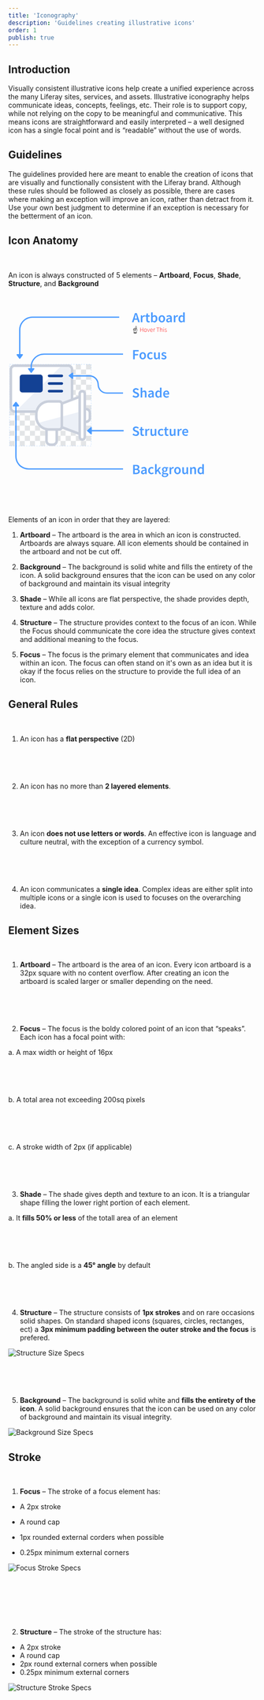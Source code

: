 ```yaml
---
title: 'Iconography'
description: 'Guidelines creating illustrative icons'
order: 1
publish: true
---
```



## Introduction

Visually consistent illustrative icons help create a unified experience across the many Liferay sites, services, and assets. Illustrative iconography helps communicate ideas, concepts, feelings, etc. Their role is to support copy, while not relying on the copy to be meaningful and communicative. This means icons are straightforward and easily interpreted – a well designed icon has a single focal point and is “readable” without the use of words.

## Guidelines

The guidelines provided here are meant to enable the creation of icons that are visually and functionally consistent with the Liferay brand. Although these rules should be followed as closely as possible, there are cases where making an exception will improve an icon, rather than detract from it. Use your own best judgment to determine if an exception is necessary for the betterment of an icon.

## Icon Anatomy

<br />

An icon is always constructed of 5 elements – **Artboard**, **Focus**, **Shade**, **Structure**, and **Background**

<svg viewBox="0 0 309 266"
     version="2.0"
     fill="none"
     xmlns="http://www.w3.org/2000/svg"
     style="
        height: 50vh;
        max-height: 400px;
        width: 58vh;
        max-width: 400px;">
    <rect x="2" y="96" width="8" height="8" fill="#E3E5E7"/>
    <rect x="10" y="96" width="8" height="8" fill="white"/>
    <rect x="18" y="96" width="8" height="8" fill="#E3E5E7"/>
    <rect x="26" y="96" width="8" height="8" fill="white"/>
    <rect x="34" y="96" width="8" height="8" fill="#E3E5E7"/>
    <rect x="42" y="96" width="8" height="8" fill="white"/>
    <rect x="50" y="96" width="8" height="8" fill="#E3E5E7"/>
    <rect x="58" y="96" width="8" height="8" fill="white"/>
    <rect x="66" y="96" width="8" height="8" fill="#E3E5E7"/>
    <rect x="74" y="96" width="8" height="8" fill="white"/>
    <rect x="82" y="96" width="8" height="8" fill="#E3E5E7"/>
    <rect x="90" y="96" width="8" height="8" fill="white"/>
    <rect x="98" y="96" width="8" height="8" fill="#E3E5E7"/>
    <rect x="106" y="96" width="8" height="8" fill="white"/>
    <rect x="114" y="96" width="8" height="8" fill="#E3E5E7"/>
    <rect x="122" y="96" width="8" height="8" fill="white"/>
    <rect x="2" y="88" width="8" height="8" fill="white"/>
    <rect x="10" y="88" width="8" height="8" fill="#E3E5E7"/>
    <rect x="18" y="88" width="8" height="8" fill="white"/>
    <rect x="26" y="88" width="8" height="8" fill="#E3E5E7"/>
    <rect x="34" y="88" width="8" height="8" fill="white"/>
    <rect x="42" y="88" width="8" height="8" fill="#E3E5E7"/>
    <rect x="50" y="88" width="8" height="8" fill="white"/>
    <rect x="58" y="88" width="8" height="8" fill="#E3E5E7"/>
    <rect x="66" y="88" width="8" height="8" fill="white"/>
    <rect x="74" y="88" width="8" height="8" fill="#E3E5E7"/>
    <rect x="82" y="88" width="8" height="8" fill="white"/>
    <rect x="90" y="88" width="8" height="8" fill="#E3E5E7"/>
    <rect x="98" y="88" width="8" height="8" fill="white"/>
    <rect x="106" y="88" width="8" height="8" fill="#E3E5E7"/>
    <rect x="114" y="88" width="8" height="8" fill="white"/>
    <rect x="122" y="88" width="8" height="8" fill="#E3E5E7"/>
    <rect x="2" y="112" width="8" height="8" fill="#E3E5E7"/>
    <rect x="10" y="112" width="8" height="8" fill="white"/>
    <rect x="18" y="112" width="8" height="8" fill="#E3E5E7"/>
    <rect x="26" y="112" width="8" height="8" fill="white"/>
    <rect x="34" y="112" width="8" height="8" fill="#E3E5E7"/>
    <rect x="42" y="112" width="8" height="8" fill="white"/>
    <rect x="50" y="112" width="8" height="8" fill="#E3E5E7"/>
    <rect x="58" y="112" width="8" height="8" fill="white"/>
    <rect x="66" y="112" width="8" height="8" fill="#E3E5E7"/>
    <rect x="74" y="112" width="8" height="8" fill="white"/>
    <rect x="82" y="112" width="8" height="8" fill="#E3E5E7"/>
    <rect x="90" y="112" width="8" height="8" fill="white"/>
    <rect x="98" y="112" width="8" height="8" fill="#E3E5E7"/>
    <rect x="106" y="112" width="8" height="8" fill="white"/>
    <rect x="114" y="112" width="8" height="8" fill="#E3E5E7"/>
    <rect x="122" y="112" width="8" height="8" fill="white"/>
    <rect x="2" y="104" width="8" height="8" fill="white"/>
    <rect x="10" y="104" width="8" height="8" fill="#E3E5E7"/>
    <rect x="18" y="104" width="8" height="8" fill="white"/>
    <rect x="26" y="104" width="8" height="8" fill="#E3E5E7"/>
    <rect x="34" y="104" width="8" height="8" fill="white"/>
    <rect x="42" y="104" width="8" height="8" fill="#E3E5E7"/>
    <rect x="50" y="104" width="8" height="8" fill="white"/>
    <rect x="58" y="104" width="8" height="8" fill="#E3E5E7"/>
    <rect x="66" y="104" width="8" height="8" fill="white"/>
    <rect x="74" y="104" width="8" height="8" fill="#E3E5E7"/>
    <rect x="82" y="104" width="8" height="8" fill="white"/>
    <rect x="90" y="104" width="8" height="8" fill="#E3E5E7"/>
    <rect x="98" y="104" width="8" height="8" fill="white"/>
    <rect x="106" y="104" width="8" height="8" fill="#E3E5E7"/>
    <rect x="114" y="104" width="8" height="8" fill="white"/>
    <rect x="122" y="104" width="8" height="8" fill="#E3E5E7"/>
    <rect x="2" y="128" width="8" height="8" fill="#E3E5E7"/>
    <rect x="10" y="128" width="8" height="8" fill="white"/>
    <rect x="18" y="128" width="8" height="8" fill="#E3E5E7"/>
    <rect x="26" y="128" width="8" height="8" fill="white"/>
    <rect x="34" y="128" width="8" height="8" fill="#E3E5E7"/>
    <rect x="42" y="128" width="8" height="8" fill="white"/>
    <rect x="50" y="128" width="8" height="8" fill="#E3E5E7"/>
    <rect x="58" y="128" width="8" height="8" fill="white"/>
    <rect x="66" y="128" width="8" height="8" fill="#E3E5E7"/>
    <rect x="74" y="128" width="8" height="8" fill="white"/>
    <rect x="82" y="128" width="8" height="8" fill="#E3E5E7"/>
    <rect x="90" y="128" width="8" height="8" fill="white"/>
    <rect x="98" y="128" width="8" height="8" fill="#E3E5E7"/>
    <rect x="106" y="128" width="8" height="8" fill="white"/>
    <rect x="114" y="128" width="8" height="8" fill="#E3E5E7"/>
    <rect x="122" y="128" width="8" height="8" fill="white"/>
    <rect x="2" y="120" width="8" height="8" fill="white"/>
    <rect x="10" y="120" width="8" height="8" fill="#E3E5E7"/>
    <rect x="18" y="120" width="8" height="8" fill="white"/>
    <rect x="26" y="120" width="8" height="8" fill="#E3E5E7"/>
    <rect x="34" y="120" width="8" height="8" fill="white"/>
    <rect x="42" y="120" width="8" height="8" fill="#E3E5E7"/>
    <rect x="50" y="120" width="8" height="8" fill="white"/>
    <rect x="58" y="120" width="8" height="8" fill="#E3E5E7"/>
    <rect x="66" y="120" width="8" height="8" fill="white"/>
    <rect x="74" y="120" width="8" height="8" fill="#E3E5E7"/>
    <rect x="82" y="120" width="8" height="8" fill="white"/>
    <rect x="90" y="120" width="8" height="8" fill="#E3E5E7"/>
    <rect x="98" y="120" width="8" height="8" fill="white"/>
    <rect x="106" y="120" width="8" height="8" fill="#E3E5E7"/>
    <rect x="114" y="120" width="8" height="8" fill="white"/>
    <rect x="122" y="120" width="8" height="8" fill="#E3E5E7"/>
    <rect x="2" y="144" width="8" height="8" fill="#E3E5E7"/>
    <rect x="10" y="144" width="8" height="8" fill="white"/>
    <rect x="18" y="144" width="8" height="8" fill="#E3E5E7"/>
    <rect x="26" y="144" width="8" height="8" fill="white"/>
    <rect x="34" y="144" width="8" height="8" fill="#E3E5E7"/>
    <rect x="42" y="144" width="8" height="8" fill="white"/>
    <rect x="50" y="144" width="8" height="8" fill="#E3E5E7"/>
    <rect x="58" y="144" width="8" height="8" fill="white"/>
    <rect x="66" y="144" width="8" height="8" fill="#E3E5E7"/>
    <rect x="74" y="144" width="8" height="8" fill="white"/>
    <rect x="82" y="144" width="8" height="8" fill="#E3E5E7"/>
    <rect x="90" y="144" width="8" height="8" fill="white"/>
    <rect x="98" y="144" width="8" height="8" fill="#E3E5E7"/>
    <rect x="106" y="144" width="8" height="8" fill="white"/>
    <rect x="114" y="144" width="8" height="8" fill="#E3E5E7"/>
    <rect x="122" y="144" width="8" height="8" fill="white"/>
    <rect x="2" y="136" width="8" height="8" fill="white"/>
    <rect x="10" y="136" width="8" height="8" fill="#E3E5E7"/>
    <rect x="18" y="136" width="8" height="8" fill="white"/>
    <rect x="26" y="136" width="8" height="8" fill="#E3E5E7"/>
    <rect x="34" y="136" width="8" height="8" fill="white"/>
    <rect x="42" y="136" width="8" height="8" fill="#E3E5E7"/>
    <rect x="50" y="136" width="8" height="8" fill="white"/>
    <rect x="58" y="136" width="8" height="8" fill="#E3E5E7"/>
    <rect x="66" y="136" width="8" height="8" fill="white"/>
    <rect x="74" y="136" width="8" height="8" fill="#E3E5E7"/>
    <rect x="82" y="136" width="8" height="8" fill="white"/>
    <rect x="90" y="136" width="8" height="8" fill="#E3E5E7"/>
    <rect x="98" y="136" width="8" height="8" fill="white"/>
    <rect x="106" y="136" width="8" height="8" fill="#E3E5E7"/>
    <rect x="114" y="136" width="8" height="8" fill="white"/>
    <rect x="122" y="136" width="8" height="8" fill="#E3E5E7"/>
    <rect x="2" y="160" width="8" height="8" fill="#E3E5E7"/>
    <rect x="10" y="160" width="8" height="8" fill="white"/>
    <rect x="18" y="160" width="8" height="8" fill="#E3E5E7"/>
    <rect x="26" y="160" width="8" height="8" fill="white"/>
    <rect x="34" y="160" width="8" height="8" fill="#E3E5E7"/>
    <rect x="42" y="160" width="8" height="8" fill="white"/>
    <rect x="50" y="160" width="8" height="8" fill="#E3E5E7"/>
    <rect x="58" y="160" width="8" height="8" fill="white"/>
    <rect x="66" y="160" width="8" height="8" fill="#E3E5E7"/>
    <rect x="74" y="160" width="8" height="8" fill="white"/>
    <rect x="82" y="160" width="8" height="8" fill="#E3E5E7"/>
    <rect x="90" y="160" width="8" height="8" fill="white"/>
    <rect x="98" y="160" width="8" height="8" fill="#E3E5E7"/>
    <rect x="106" y="160" width="8" height="8" fill="white"/>
    <rect x="114" y="160" width="8" height="8" fill="#E3E5E7"/>
    <rect x="122" y="160" width="8" height="8" fill="white"/>
    <rect x="2" y="152" width="8" height="8" fill="white"/>
    <rect x="10" y="152" width="8" height="8" fill="#E3E5E7"/>
    <rect x="18" y="152" width="8" height="8" fill="white"/>
    <rect x="26" y="152" width="8" height="8" fill="#E3E5E7"/>
    <rect x="34" y="152" width="8" height="8" fill="white"/>
    <rect x="42" y="152" width="8" height="8" fill="#E3E5E7"/>
    <rect x="50" y="152" width="8" height="8" fill="white"/>
    <rect x="58" y="152" width="8" height="8" fill="#E3E5E7"/>
    <rect x="66" y="152" width="8" height="8" fill="white"/>
    <rect x="74" y="152" width="8" height="8" fill="#E3E5E7"/>
    <rect x="82" y="152" width="8" height="8" fill="white"/>
    <rect x="90" y="152" width="8" height="8" fill="#E3E5E7"/>
    <rect x="98" y="152" width="8" height="8" fill="white"/>
    <rect x="106" y="152" width="8" height="8" fill="#E3E5E7"/>
    <rect x="114" y="152" width="8" height="8" fill="white"/>
    <rect x="122" y="152" width="8" height="8" fill="#E3E5E7"/>
    <rect x="2" y="176" width="8" height="8" fill="#E3E5E7"/>
    <rect x="10" y="176" width="8" height="8" fill="white"/>
    <rect x="18" y="176" width="8" height="8" fill="#E3E5E7"/>
    <rect x="26" y="176" width="8" height="8" fill="white"/>
    <rect x="34" y="176" width="8" height="8" fill="#E3E5E7"/>
    <rect x="42" y="176" width="8" height="8" fill="white"/>
    <rect x="50" y="176" width="8" height="8" fill="#E3E5E7"/>
    <rect x="58" y="176" width="8" height="8" fill="white"/>
    <rect x="66" y="176" width="8" height="8" fill="#E3E5E7"/>
    <rect x="74" y="176" width="8" height="8" fill="white"/>
    <rect x="82" y="176" width="8" height="8" fill="#E3E5E7"/>
    <rect x="90" y="176" width="8" height="8" fill="white"/>
    <rect x="98" y="176" width="8" height="8" fill="#E3E5E7"/>
    <rect x="106" y="176" width="8" height="8" fill="white"/>
    <rect x="114" y="176" width="8" height="8" fill="#E3E5E7"/>
    <rect x="122" y="176" width="8" height="8" fill="white"/>
    <rect x="2" y="168" width="8" height="8" fill="white"/>
    <rect x="10" y="168" width="8" height="8" fill="#E3E5E7"/>
    <rect x="18" y="168" width="8" height="8" fill="white"/>
    <rect x="26" y="168" width="8" height="8" fill="#E3E5E7"/>
    <rect x="34" y="168" width="8" height="8" fill="white"/>
    <rect x="42" y="168" width="8" height="8" fill="#E3E5E7"/>
    <rect x="50" y="168" width="8" height="8" fill="white"/>
    <rect x="58" y="168" width="8" height="8" fill="#E3E5E7"/>
    <rect x="66" y="168" width="8" height="8" fill="white"/>
    <rect x="74" y="168" width="8" height="8" fill="#E3E5E7"/>
    <rect x="82" y="168" width="8" height="8" fill="white"/>
    <rect x="90" y="168" width="8" height="8" fill="#E3E5E7"/>
    <rect x="98" y="168" width="8" height="8" fill="white"/>
    <rect x="106" y="168" width="8" height="8" fill="#E3E5E7"/>
    <rect x="114" y="168" width="8" height="8" fill="white"/>
    <rect x="122" y="168" width="8" height="8" fill="#E3E5E7"/>
    <rect x="2" y="192" width="8" height="8" fill="#E3E5E7"/>
    <rect x="10" y="192" width="8" height="8" fill="white"/>
    <rect x="18" y="192" width="8" height="8" fill="#E3E5E7"/>
    <rect x="26" y="192" width="8" height="8" fill="white"/>
    <rect x="34" y="192" width="8" height="8" fill="#E3E5E7"/>
    <rect x="42" y="192" width="8" height="8" fill="white"/>
    <rect x="50" y="192" width="8" height="8" fill="#E3E5E7"/>
    <rect x="58" y="192" width="8" height="8" fill="white"/>
    <rect x="66" y="192" width="8" height="8" fill="#E3E5E7"/>
    <rect x="74" y="192" width="8" height="8" fill="white"/>
    <rect x="82" y="192" width="8" height="8" fill="#E3E5E7"/>
    <rect x="90" y="192" width="8" height="8" fill="white"/>
    <rect x="98" y="192" width="8" height="8" fill="#E3E5E7"/>
    <rect x="106" y="192" width="8" height="8" fill="white"/>
    <rect x="114" y="192" width="8" height="8" fill="#E3E5E7"/>
    <rect x="122" y="192" width="8" height="8" fill="white"/>
    <rect x="2" y="184" width="8" height="8" fill="white"/>
    <rect x="10" y="184" width="8" height="8" fill="#E3E5E7"/>
    <rect x="18" y="184" width="8" height="8" fill="white"/>
    <rect x="26" y="184" width="8" height="8" fill="#E3E5E7"/>
    <rect x="34" y="184" width="8" height="8" fill="white"/>
    <rect x="42" y="184" width="8" height="8" fill="#E3E5E7"/>
    <rect x="50" y="184" width="8" height="8" fill="white"/>
    <rect x="58" y="184" width="8" height="8" fill="#E3E5E7"/>
    <rect x="66" y="184" width="8" height="8" fill="white"/>
    <rect x="74" y="184" width="8" height="8" fill="#E3E5E7"/>
    <rect x="82" y="184" width="8" height="8" fill="white"/>
    <rect x="90" y="184" width="8" height="8" fill="#E3E5E7"/>
    <rect x="98" y="184" width="8" height="8" fill="white"/>
    <rect x="106" y="184" width="8" height="8" fill="#E3E5E7"/>
    <rect x="114" y="184" width="8" height="8" fill="white"/>
    <rect x="122" y="184" width="8" height="8" fill="#E3E5E7"/>
    <rect x="2" y="208" width="8" height="8" fill="#E3E5E7"/>
    <rect x="10" y="208" width="8" height="8" fill="white"/>
    <rect x="18" y="208" width="8" height="8" fill="#E3E5E7"/>
    <rect x="26" y="208" width="8" height="8" fill="white"/>
    <rect x="34" y="208" width="8" height="8" fill="#E3E5E7"/>
    <rect x="42" y="208" width="8" height="8" fill="white"/>
    <rect x="50" y="208" width="8" height="8" fill="#E3E5E7"/>
    <rect x="58" y="208" width="8" height="8" fill="white"/>
    <rect x="66" y="208" width="8" height="8" fill="#E3E5E7"/>
    <rect x="74" y="208" width="8" height="8" fill="white"/>
    <rect x="82" y="208" width="8" height="8" fill="#E3E5E7"/>
    <rect x="90" y="208" width="8" height="8" fill="white"/>
    <rect x="98" y="208" width="8" height="8" fill="#E3E5E7"/>
    <rect x="106" y="208" width="8" height="8" fill="white"/>
    <rect x="114" y="208" width="8" height="8" fill="#E3E5E7"/>
    <rect x="122" y="208" width="8" height="8" fill="white"/>
    <rect x="2" y="200" width="8" height="8" fill="white"/>
    <rect x="10" y="200" width="8" height="8" fill="#E3E5E7"/>
    <rect x="18" y="200" width="8" height="8" fill="white"/>
    <rect x="26" y="200" width="8" height="8" fill="#E3E5E7"/>
    <rect x="34" y="200" width="8" height="8" fill="white"/>
    <rect x="42" y="200" width="8" height="8" fill="#E3E5E7"/>
    <rect x="50" y="200" width="8" height="8" fill="white"/>
    <rect x="58" y="200" width="8" height="8" fill="#E3E5E7"/>
    <rect x="66" y="200" width="8" height="8" fill="white"/>
    <rect x="74" y="200" width="8" height="8" fill="#E3E5E7"/>
    <rect x="82" y="200" width="8" height="8" fill="white"/>
    <rect x="90" y="200" width="8" height="8" fill="#E3E5E7"/>
    <rect x="98" y="200" width="8" height="8" fill="white"/>
    <rect x="106" y="200" width="8" height="8" fill="#E3E5E7"/>
    <rect x="114" y="200" width="8" height="8" fill="white"/>
    <rect x="122" y="200" width="8" height="8" fill="#E3E5E7"/>
    <path id="artboard" d="M2 88H130V216H2V88Z" fill="none" stroke="#4B9BFF" stroke-width="1" stroke-opacity="0.23" stroke-dasharray="2">
    <set attributeName="opacity" to="0.8"
            begin="hoverFocus.mouseover;
        hoverShade.mouseover;
        hoverStructure.mouseover;
        "
        end="hoverFocus.mouseout;
            hoverShade.mouseout;
            hoverStructure.mouseout;
            hoverBackground.mouseout"
        />
        <set attributeName="fill-opacity" to="0.5"
            begin="hoverArtboard.mouseover"
            end="hoverArtboard.mouseout"
        />
        <set attributeName="stroke-opacity" to="1"
            begin="hoverArtboard.mouseover"
            end="hoverArtboard.mouseout"
        />
        <set attributeName="stroke" to="#ff0000"
            begin="hoverArtboard.mouseover"
            end="hoverArtboard.mouseout"
        />
        <set attributeName="stroke-width" to="0.5"
            begin="hoverArtboard.mouseover"
            end="hoverArtboard.mouseout"
        />
        <set attributeName="stroke-dasharray" to="0"
            begin="hoverArtboard.mouseover"
            end="hoverArtboard.mouseout"
        />
        <set attributeName="fill" to="#FFE6E6"
            begin="hoverArtboard.mouseover"
            end="hoverArtboard.mouseout"
        />
    </path>
    <path id="background" d="M122 156C126.418 156 130 159.582 130 164V172C130 176.418 126.418 180 122 180V202C122 205.314 119.314 208 116 208C112.686 208 110 205.314 110 202V198.5L85.0999 189.162C84.0413 190.866 82.1531 192 80 192H78V208C78 212.418 74.4183 216 70 216H66C61.5817 216 58 212.418 58 208V192C58 191.708 58.0157 191.436 58.0463 191.185C48.7886 188.588 42 180.087 42 170V166C42 165.326 42.0303 164.659 42.0897 164H10C5.58172 164 2 160.418 2 156V96C2 91.5817 5.58172 88 10 88H94C98.4183 88 102 91.5817 102 96V140.5L110 137.5V134C110 130.686 112.686 128 116 128C119.314 128 122 130.686 122 134V156Z" fill="white" stroke="red" stroke-width="0.5" stroke-opacity="0">
        <set attributeName="opacity" to="0.8"
            begin="hoverArtboard.mouseover;
                hoverFocus.mouseover;
                hoverShade.mouseover;
                hoverStructure.mouseover;"
            end="hoverArtboard.mouseout;
                hoverFocus.mouseout;
                hoverShade.mouseout;
                hoverStructure.mouseout"
        />
        <set attributeName="stroke-opacity" to="1"
            begin="hoverBackground.mouseover"
            end="hoverBackground.mouseout"
        />
        <set attributeName="fill" to="#FFD1D1"
            begin="hoverBackground.mouseover"
            end="hoverBackground.mouseout"
        />
    </path>
    <g id="shade" fill="#ECF0F7">
        <set attributeName="opacity" to="0.8"
            begin="hoverArtboard.mouseover;
        hoverFocus.mouseover;
        hoverStructure.mouseover;
        "
        end="hoverArtboard.mouseout;
            hoverFocus.mouseout;
            hoverStructure.mouseout;
            hoverBackground.mouseout"
        /> 
        <path d="M48.6003 179.324C51.7561 184.525 57.4722 188 64 188H80C81.1046 188 82 187.105 82 186V170.375L48.6003 179.324Z" stroke="red" stroke-width="0.5" stroke-opacity="0">
            <set attributeName="stroke-opacity" to="1"
            begin="hoverShade.mouseover"
            end="hoverShade.mouseout"
        />
        <set attributeName="fill" to="#F0C0C6"
            begin="hoverShade.mouseover"
            end="hoverShade.mouseout"
        />
        </path>
        <path d="M86 169.303V185.228L110 194.228L109.993 162.874L86 169.303Z" stroke="red" stroke-width="0.5" stroke-opacity="0">
            <set attributeName="stroke-opacity" to="1"
            begin="hoverShade.mouseover"
            end="hoverShade.mouseout"
        />
        <set attributeName="fill" to="#F0C0C6"
            begin="hoverShade.mouseover"
            end="hoverShade.mouseout"
        />
        </path>
        <path d="M13.4469 160L81.4469 92H94C96.2091 92 98 93.7909 98 96V142L85.0999 146.838C84.0413 145.134 82.1531 144 80 144H64C53.9298 144 45.4398 150.766 42.8281 160H13.4469Z" stroke="red" stroke-width="0.5" stroke-opacity="0">
            <set attributeName="stroke-opacity" to="1"
            begin="hoverShade.mouseover"
            end="hoverShade.mouseout"
        />
            <set attributeName="fill" to="#F0C0C6"
            begin="hoverShade.mouseover"
            end="hoverShade.mouseout"
        />
        </path>
    </g>
    <path id="structure" fill-rule="evenodd" clip-rule="evenodd" d="M122 156C126.418 156 130 159.582 130 164V172C130 176.418 126.418 180 122 180V202C122 205.314 119.314 208 116 208C112.686 208 110 205.314 110 202V198.5L85.0999 189.162C84.0413 190.866 82.1531 192 80 192H78V208C78 212.418 74.4183 216 70 216H66C61.5817 216 58 212.418 58 208V192C58 191.708 58.0157 191.436 58.0463 191.185C48.7886 188.588 42 180.087 42 170V166C42 165.326 42.0303 164.659 42.0897 164H10C5.58172 164 2 160.418 2 156V96C2 91.5817 5.58172 88 10 88H94C98.4183 88 102 91.5817 102 96V140.5L110 137.5V134C110 130.686 112.686 128 116 128C119.314 128 122 130.686 122 134V156ZM118 202V134C118 132.895 117.105 132 116 132C114.895 132 114 132.895 114 134V202C114 203.105 114.895 204 116 204C117.105 204 118 203.105 118 202ZM98 96V142L85.0999 146.838C84.0413 145.134 82.1531 144 80 144H64C53.9298 144 45.4398 150.766 42.8281 160H10C7.79086 160 6 158.209 6 156V96C6 93.7909 7.79086 92 10 92H94C96.2091 92 98 93.7909 98 96ZM64 148C54.0589 148 46 156.059 46 166V170C46 179.941 54.0589 188 64 188H80C81.1046 188 82 187.105 82 186V150C82 148.895 81.1046 148 80 148H64ZM62 208V192H74V208C74 210.209 72.2091 212 70 212H66C63.7909 212 62 210.209 62 208ZM86 150.772V185.228L110 194.228V141.772L86 150.772ZM122 176V160C124.209 160 126 161.791 126 164V172C126 174.209 124.209 176 122 176Z" fill="#C9CFDB" stroke="red" stroke-width="0.2" stroke-opacity="0">
    <set attributeName="opacity" to="0.8"
            begin="hoverArtboard.mouseover;
        hoverFocus.mouseover;
        hoverShade.mouseover;
        "
        end="hoverArtboard.mouseout;
            hoverFocus.mouseout;
            hoverShade.mouseout;
            hoverBackground.mouseout"
        />
        <set attributeName="stroke-opacity" to="1"
            begin="hoverStructure.mouseover"
            end="hoverStructure.mouseout"
        />
        <set attributeName="fill" to="#E4C1C8"
            begin="hoverStructure.mouseover"
            end="hoverStructure.mouseout"
        />
    </path>
    <path id="focus" fill-rule="evenodd" clip-rule="evenodd" d="M18 108V128C18 130.209 19.7909 132 22 132H50C52.2091 132 54 130.209 54 128V108C54 105.791 52.2091 104 50 104H22C19.7909 104 18 105.791 18 108ZM84 104H64C62.8954 104 62 104.895 62 106C62 107.105 62.8954 108 64 108H84C85.1046 108 86 107.105 86 106C86 104.895 85.1046 104 84 104ZM64 116H84C85.1046 116 86 116.895 86 118C86 119.105 85.1046 120 84 120H64C62.8954 120 62 119.105 62 118C62 116.895 62.8954 116 64 116ZM84 128H64C62.8954 128 62 128.895 62 130C62 131.105 62.8954 132 64 132H84C85.1046 132 86 131.105 86 130C86 128.895 85.1046 128 84 128Z" fill="#134194" stroke="red" stroke-width="0.5" stroke-opacity="0">
    <set attributeName="opacity" to="0.8"
            begin="hoverArtboard.mouseover;
        hoverStructure.mouseover;
        "
        end="hoverArtboard.mouseout;
            hoverStructure.mouseout;
            hoverBackground.mouseout"
        />
        <set attributeName="opacity" to="0.4"
            begin="hoverShade.mouseover"
            end="hoverShade.mouseout"
        />
        <set attributeName="stroke-opacity" to="1"
            begin="hoverFocus.mouseover"
            end="hoverFocus.mouseout"
        />
        <set attributeName="fill" to="#592E68"
            begin="hoverFocus.mouseover"
            end="hoverFocus.mouseout"
        />
    </path>
    <path id="textBackground" d="M195.826 260V245.612H200.424C201.172 245.612 201.854 245.678 202.47 245.81C203.101 245.927 203.643 246.125 204.098 246.404C204.567 246.668 204.927 247.027 205.176 247.482C205.44 247.937 205.572 248.494 205.572 249.154C205.572 249.843 205.396 250.481 205.044 251.068C204.692 251.655 204.201 252.058 203.57 252.278V252.366C204.362 252.542 205.015 252.916 205.528 253.488C206.056 254.045 206.32 254.808 206.32 255.776C206.32 256.495 206.181 257.118 205.902 257.646C205.623 258.174 205.235 258.614 204.736 258.966C204.252 259.318 203.673 259.582 202.998 259.758C202.323 259.919 201.59 260 200.798 260H195.826ZM198.378 251.552H200.204C201.216 251.552 201.942 251.369 202.382 251.002C202.837 250.635 203.064 250.144 203.064 249.528C203.064 248.824 202.829 248.325 202.36 248.032C201.891 247.739 201.187 247.592 200.248 247.592H198.378V251.552ZM198.378 258.02H200.534C201.59 258.02 202.404 257.829 202.976 257.448C203.548 257.052 203.834 256.451 203.834 255.644C203.834 254.881 203.555 254.331 202.998 253.994C202.441 253.642 201.619 253.466 200.534 253.466H198.378V258.02ZM211.351 260.264C210.398 260.264 209.628 259.978 209.041 259.406C208.454 258.819 208.161 258.049 208.161 257.096C208.161 256.524 208.278 256.018 208.513 255.578C208.762 255.123 209.144 254.735 209.657 254.412C210.185 254.089 210.845 253.818 211.637 253.598C212.444 253.378 213.404 253.209 214.519 253.092C214.504 252.813 214.46 252.549 214.387 252.3C214.328 252.036 214.218 251.809 214.057 251.618C213.91 251.413 213.712 251.259 213.463 251.156C213.214 251.039 212.906 250.98 212.539 250.98C212.011 250.98 211.49 251.083 210.977 251.288C210.478 251.493 209.987 251.743 209.503 252.036L208.579 250.342C209.18 249.961 209.855 249.631 210.603 249.352C211.351 249.073 212.158 248.934 213.023 248.934C214.372 248.934 215.377 249.337 216.037 250.144C216.712 250.936 217.049 252.087 217.049 253.598V260H214.959L214.783 258.812H214.695C214.211 259.223 213.69 259.567 213.133 259.846C212.59 260.125 211.996 260.264 211.351 260.264ZM212.165 258.284C212.605 258.284 213.001 258.181 213.353 257.976C213.72 257.771 214.108 257.477 214.519 257.096V254.676C213.786 254.764 213.17 254.881 212.671 255.028C212.172 255.175 211.769 255.343 211.461 255.534C211.153 255.71 210.933 255.915 210.801 256.15C210.669 256.385 210.603 256.634 210.603 256.898C210.603 257.382 210.75 257.734 211.043 257.954C211.336 258.174 211.71 258.284 212.165 258.284ZM224.587 260.264C223.853 260.264 223.164 260.139 222.519 259.89C221.888 259.641 221.338 259.274 220.869 258.79C220.399 258.306 220.033 257.712 219.769 257.008C219.505 256.304 219.373 255.505 219.373 254.61C219.373 253.715 219.519 252.916 219.813 252.212C220.106 251.508 220.502 250.914 221.001 250.43C221.499 249.946 222.071 249.579 222.717 249.33C223.377 249.066 224.066 248.934 224.785 248.934C225.489 248.934 226.09 249.051 226.589 249.286C227.102 249.521 227.557 249.807 227.953 250.144L226.721 251.794C226.427 251.545 226.134 251.354 225.841 251.222C225.562 251.075 225.254 251.002 224.917 251.002C224.037 251.002 223.325 251.332 222.783 251.992C222.24 252.637 221.969 253.51 221.969 254.61C221.969 255.695 222.233 256.568 222.761 257.228C223.303 257.873 224 258.196 224.851 258.196C225.276 258.196 225.672 258.108 226.039 257.932C226.42 257.741 226.765 257.521 227.073 257.272L228.107 258.944C227.593 259.384 227.029 259.714 226.413 259.934C225.811 260.154 225.203 260.264 224.587 260.264ZM230.239 260V244.468H232.725V254.17H232.791L236.795 249.198H239.567L235.871 253.598L239.941 260H237.191L234.419 255.314L232.725 257.25V260H230.239ZM245.28 264.774C244.635 264.774 244.033 264.715 243.476 264.598C242.933 264.481 242.464 264.305 242.068 264.07C241.672 263.835 241.357 263.542 241.122 263.19C240.902 262.838 240.792 262.427 240.792 261.958C240.792 261.503 240.924 261.078 241.188 260.682C241.452 260.301 241.833 259.956 242.332 259.648V259.56C242.053 259.384 241.819 259.149 241.628 258.856C241.452 258.563 241.364 258.196 241.364 257.756C241.364 257.331 241.481 256.949 241.716 256.612C241.965 256.26 242.244 255.974 242.552 255.754V255.666C242.185 255.387 241.855 255.006 241.562 254.522C241.283 254.023 241.144 253.451 241.144 252.806C241.144 252.19 241.261 251.64 241.496 251.156C241.731 250.672 242.039 250.269 242.42 249.946C242.816 249.609 243.271 249.359 243.784 249.198C244.297 249.022 244.84 248.934 245.412 248.934C245.705 248.934 245.984 248.963 246.248 249.022C246.527 249.066 246.776 249.125 246.996 249.198H250.868V251.068H248.888C249.064 251.273 249.211 251.537 249.328 251.86C249.445 252.168 249.504 252.513 249.504 252.894C249.504 253.495 249.394 254.023 249.174 254.478C248.969 254.933 248.683 255.314 248.316 255.622C247.949 255.93 247.517 256.165 247.018 256.326C246.519 256.487 245.984 256.568 245.412 256.568C245.177 256.568 244.935 256.546 244.686 256.502C244.437 256.458 244.187 256.385 243.938 256.282C243.777 256.429 243.645 256.575 243.542 256.722C243.454 256.869 243.41 257.067 243.41 257.316C243.41 257.624 243.535 257.866 243.784 258.042C244.048 258.218 244.51 258.306 245.17 258.306H247.084C248.389 258.306 249.372 258.519 250.032 258.944C250.707 259.355 251.044 260.029 251.044 260.968C251.044 261.496 250.905 261.995 250.626 262.464C250.362 262.933 249.981 263.337 249.482 263.674C248.983 264.011 248.375 264.275 247.656 264.466C246.952 264.671 246.16 264.774 245.28 264.774ZM245.412 254.984C245.925 254.984 246.365 254.801 246.732 254.434C247.099 254.053 247.282 253.51 247.282 252.806C247.282 252.131 247.099 251.611 246.732 251.244C246.38 250.863 245.94 250.672 245.412 250.672C244.884 250.672 244.437 250.855 244.07 251.222C243.703 251.589 243.52 252.117 243.52 252.806C243.52 253.51 243.703 254.053 244.07 254.434C244.437 254.801 244.884 254.984 245.412 254.984ZM245.676 263.124C246.556 263.124 247.26 262.948 247.788 262.596C248.331 262.259 248.602 261.855 248.602 261.386C248.602 260.961 248.433 260.675 248.096 260.528C247.773 260.381 247.304 260.308 246.688 260.308H245.214C244.627 260.308 244.136 260.257 243.74 260.154C243.183 260.579 242.904 261.056 242.904 261.584C242.904 262.068 243.146 262.442 243.63 262.706C244.129 262.985 244.811 263.124 245.676 263.124ZM252.948 260V249.198H255.038L255.214 251.112H255.302C255.683 250.408 256.145 249.873 256.688 249.506C257.23 249.125 257.788 248.934 258.36 248.934C258.873 248.934 259.284 249.007 259.592 249.154L259.152 251.354C258.961 251.295 258.785 251.251 258.624 251.222C258.462 251.193 258.264 251.178 258.03 251.178C257.604 251.178 257.157 251.347 256.688 251.684C256.218 252.007 255.815 252.579 255.478 253.4V260H252.948ZM265.362 260.264C264.687 260.264 264.042 260.139 263.426 259.89C262.81 259.641 262.26 259.274 261.776 258.79C261.307 258.306 260.933 257.712 260.654 257.008C260.375 256.304 260.236 255.505 260.236 254.61C260.236 253.715 260.375 252.916 260.654 252.212C260.933 251.508 261.307 250.914 261.776 250.43C262.26 249.946 262.81 249.579 263.426 249.33C264.042 249.066 264.687 248.934 265.362 248.934C266.037 248.934 266.682 249.066 267.298 249.33C267.929 249.579 268.479 249.946 268.948 250.43C269.417 250.914 269.791 251.508 270.07 252.212C270.363 252.916 270.51 253.715 270.51 254.61C270.51 255.505 270.363 256.304 270.07 257.008C269.791 257.712 269.417 258.306 268.948 258.79C268.479 259.274 267.929 259.641 267.298 259.89C266.682 260.139 266.037 260.264 265.362 260.264ZM265.362 258.196C266.154 258.196 266.777 257.873 267.232 257.228C267.687 256.568 267.914 255.695 267.914 254.61C267.914 253.51 267.687 252.637 267.232 251.992C266.777 251.332 266.154 251.002 265.362 251.002C264.57 251.002 263.947 251.332 263.492 251.992C263.052 252.637 262.832 253.51 262.832 254.61C262.832 255.695 263.052 256.568 263.492 257.228C263.947 257.873 264.57 258.196 265.362 258.196ZM276.226 260.264C275.068 260.264 274.224 259.897 273.696 259.164C273.168 258.416 272.904 257.353 272.904 255.974V249.198H275.434V255.644C275.434 256.539 275.566 257.169 275.83 257.536C276.094 257.903 276.52 258.086 277.106 258.086C277.576 258.086 277.986 257.969 278.338 257.734C278.705 257.499 279.094 257.118 279.504 256.59V249.198H282.034V260H279.966L279.768 258.416H279.702C279.233 258.973 278.72 259.421 278.162 259.758C277.62 260.095 276.974 260.264 276.226 260.264ZM285.239 260V249.198H287.329L287.505 250.65H287.593C288.077 250.181 288.597 249.777 289.155 249.44C289.727 249.103 290.387 248.934 291.135 248.934C292.293 248.934 293.137 249.308 293.665 250.056C294.193 250.789 294.457 251.845 294.457 253.224V260H291.927V253.554C291.927 252.659 291.795 252.029 291.531 251.662C291.267 251.295 290.834 251.112 290.233 251.112C289.763 251.112 289.345 251.229 288.979 251.464C288.627 251.684 288.223 252.014 287.769 252.454V260H285.239ZM301.333 260.264C299.969 260.264 298.884 259.773 298.077 258.79C297.285 257.793 296.889 256.399 296.889 254.61C296.889 253.73 297.014 252.938 297.263 252.234C297.527 251.53 297.872 250.936 298.297 250.452C298.723 249.968 299.207 249.594 299.749 249.33C300.307 249.066 300.879 248.934 301.465 248.934C302.081 248.934 302.602 249.044 303.027 249.264C303.453 249.469 303.878 249.755 304.303 250.122L304.215 248.384V244.468H306.745V260H304.655L304.479 258.834H304.391C303.995 259.23 303.533 259.567 303.005 259.846C302.477 260.125 301.92 260.264 301.333 260.264ZM301.949 258.174C302.756 258.174 303.511 257.771 304.215 256.964V251.926C303.834 251.589 303.46 251.354 303.093 251.222C302.741 251.09 302.382 251.024 302.015 251.024C301.311 251.024 300.717 251.332 300.233 251.948C299.749 252.564 299.507 253.444 299.507 254.588C299.507 255.761 299.713 256.656 300.123 257.272C300.549 257.873 301.157 258.174 301.949 258.174Z" fill="#4B9BFF">
    <set attributeName="opacity" to="0.5"
            begin="hoverArtboard.mouseover;
                hoverFocus.mouseover;
                hoverShade.mouseover;
                hoverStructure.mouseover;"
            end="hoverArtboard.mouseout;
                hoverFocus.mouseout;
                hoverShade.mouseout;
                hoverStructure.mouseout"
        />
        </path>
    <path id="textStructure" d="M200.028 200.264C199.06 200.264 198.121 200.081 197.212 199.714C196.317 199.347 195.525 198.827 194.836 198.152L196.332 196.414C196.845 196.898 197.432 197.294 198.092 197.602C198.752 197.895 199.412 198.042 200.072 198.042C200.893 198.042 201.517 197.873 201.942 197.536C202.367 197.199 202.58 196.751 202.58 196.194C202.58 195.901 202.521 195.651 202.404 195.446C202.301 195.241 202.147 195.065 201.942 194.918C201.751 194.757 201.517 194.61 201.238 194.478C200.974 194.346 200.681 194.214 200.358 194.082L198.378 193.224C198.026 193.077 197.674 192.894 197.322 192.674C196.985 192.454 196.677 192.19 196.398 191.882C196.119 191.574 195.892 191.215 195.716 190.804C195.555 190.393 195.474 189.924 195.474 189.396C195.474 188.824 195.591 188.296 195.826 187.812C196.075 187.313 196.413 186.881 196.838 186.514C197.263 186.147 197.769 185.861 198.356 185.656C198.957 185.451 199.61 185.348 200.314 185.348C201.15 185.348 201.957 185.517 202.734 185.854C203.511 186.177 204.179 186.617 204.736 187.174L203.438 188.802C202.969 188.421 202.485 188.12 201.986 187.9C201.487 187.68 200.93 187.57 200.314 187.57C199.625 187.57 199.075 187.724 198.664 188.032C198.253 188.325 198.048 188.736 198.048 189.264C198.048 189.543 198.107 189.785 198.224 189.99C198.356 190.181 198.525 190.357 198.73 190.518C198.95 190.665 199.199 190.804 199.478 190.936C199.757 191.053 200.043 191.171 200.336 191.288L202.294 192.102C202.719 192.278 203.108 192.483 203.46 192.718C203.812 192.953 204.113 193.224 204.362 193.532C204.626 193.84 204.831 194.199 204.978 194.61C205.125 195.006 205.198 195.468 205.198 195.996C205.198 196.583 205.081 197.133 204.846 197.646C204.611 198.159 204.267 198.614 203.812 199.01C203.372 199.391 202.829 199.699 202.184 199.934C201.553 200.154 200.835 200.264 200.028 200.264ZM210.82 200.264C210.19 200.264 209.654 200.169 209.214 199.978C208.789 199.787 208.437 199.523 208.158 199.186C207.894 198.834 207.696 198.423 207.564 197.954C207.447 197.47 207.388 196.935 207.388 196.348V191.2H205.848V189.308L207.52 189.198L207.828 186.25H209.94V189.198H212.69V191.2H209.94V196.348C209.94 197.609 210.446 198.24 211.458 198.24C211.649 198.24 211.84 198.218 212.03 198.174C212.236 198.13 212.419 198.071 212.58 197.998L213.02 199.868C212.727 199.971 212.39 200.059 212.008 200.132C211.642 200.22 211.246 200.264 210.82 200.264ZM214.963 200V189.198H217.053L217.229 191.112H217.317C217.699 190.408 218.161 189.873 218.703 189.506C219.246 189.125 219.803 188.934 220.375 188.934C220.889 188.934 221.299 189.007 221.607 189.154L221.167 191.354C220.977 191.295 220.801 191.251 220.639 191.222C220.478 191.193 220.28 191.178 220.045 191.178C219.62 191.178 219.173 191.347 218.703 191.684C218.234 192.007 217.831 192.579 217.493 193.4V200H214.963ZM226.382 200.264C225.224 200.264 224.38 199.897 223.852 199.164C223.324 198.416 223.06 197.353 223.06 195.974V189.198H225.59V195.644C225.59 196.539 225.722 197.169 225.986 197.536C226.25 197.903 226.676 198.086 227.262 198.086C227.732 198.086 228.142 197.969 228.494 197.734C228.861 197.499 229.25 197.118 229.66 196.59V189.198H232.19V200H230.122L229.924 198.416H229.858C229.389 198.973 228.876 199.421 228.318 199.758C227.776 200.095 227.13 200.264 226.382 200.264ZM239.905 200.264C239.172 200.264 238.482 200.139 237.837 199.89C237.206 199.641 236.656 199.274 236.187 198.79C235.718 198.306 235.351 197.712 235.087 197.008C234.823 196.304 234.691 195.505 234.691 194.61C234.691 193.715 234.838 192.916 235.131 192.212C235.424 191.508 235.82 190.914 236.319 190.43C236.818 189.946 237.39 189.579 238.035 189.33C238.695 189.066 239.384 188.934 240.103 188.934C240.807 188.934 241.408 189.051 241.907 189.286C242.42 189.521 242.875 189.807 243.271 190.144L242.039 191.794C241.746 191.545 241.452 191.354 241.159 191.222C240.88 191.075 240.572 191.002 240.235 191.002C239.355 191.002 238.644 191.332 238.101 191.992C237.558 192.637 237.287 193.51 237.287 194.61C237.287 195.695 237.551 196.568 238.079 197.228C238.622 197.873 239.318 198.196 240.169 198.196C240.594 198.196 240.99 198.108 241.357 197.932C241.738 197.741 242.083 197.521 242.391 197.272L243.425 198.944C242.912 199.384 242.347 199.714 241.731 199.934C241.13 200.154 240.521 200.264 239.905 200.264ZM249.148 200.264C248.518 200.264 247.982 200.169 247.542 199.978C247.117 199.787 246.765 199.523 246.486 199.186C246.222 198.834 246.024 198.423 245.892 197.954C245.775 197.47 245.716 196.935 245.716 196.348V191.2H244.176V189.308L245.848 189.198L246.156 186.25H248.268V189.198H251.018V191.2H248.268V196.348C248.268 197.609 248.774 198.24 249.786 198.24C249.977 198.24 250.168 198.218 250.358 198.174C250.564 198.13 250.747 198.071 250.908 197.998L251.348 199.868C251.055 199.971 250.718 200.059 250.336 200.132C249.97 200.22 249.574 200.264 249.148 200.264ZM256.504 200.264C255.345 200.264 254.502 199.897 253.974 199.164C253.446 198.416 253.182 197.353 253.182 195.974V189.198H255.712V195.644C255.712 196.539 255.844 197.169 256.108 197.536C256.372 197.903 256.797 198.086 257.384 198.086C257.853 198.086 258.264 197.969 258.616 197.734C258.982 197.499 259.371 197.118 259.782 196.59V189.198H262.312V200H260.244L260.046 198.416H259.98C259.51 198.973 258.997 199.421 258.44 199.758C257.897 200.095 257.252 200.264 256.504 200.264ZM265.516 200V189.198H267.606L267.782 191.112H267.87C268.251 190.408 268.713 189.873 269.256 189.506C269.799 189.125 270.356 188.934 270.928 188.934C271.441 188.934 271.852 189.007 272.16 189.154L271.72 191.354C271.529 191.295 271.353 191.251 271.192 191.222C271.031 191.193 270.833 191.178 270.598 191.178C270.173 191.178 269.725 191.347 269.256 191.684C268.787 192.007 268.383 192.579 268.046 193.4V200H265.516ZM278.128 200.264C277.38 200.264 276.684 200.139 276.038 199.89C275.393 199.626 274.828 199.252 274.344 198.768C273.86 198.284 273.479 197.697 273.2 197.008C272.936 196.304 272.804 195.505 272.804 194.61C272.804 193.73 272.944 192.938 273.222 192.234C273.501 191.53 273.868 190.936 274.322 190.452C274.792 189.968 275.327 189.594 275.928 189.33C276.53 189.066 277.146 188.934 277.776 188.934C278.51 188.934 279.155 189.059 279.712 189.308C280.27 189.557 280.732 189.909 281.098 190.364C281.48 190.819 281.766 191.361 281.956 191.992C282.147 192.623 282.242 193.312 282.242 194.06C282.242 194.309 282.228 194.544 282.198 194.764C282.184 194.984 282.162 195.16 282.132 195.292H275.268C275.386 196.26 275.723 197.008 276.28 197.536C276.852 198.049 277.578 198.306 278.458 198.306C278.928 198.306 279.36 198.24 279.756 198.108C280.167 197.961 280.57 197.763 280.966 197.514L281.824 199.098C281.311 199.435 280.739 199.714 280.108 199.934C279.478 200.154 278.818 200.264 278.128 200.264ZM275.246 193.576H280.042C280.042 192.74 279.859 192.087 279.492 191.618C279.14 191.134 278.59 190.892 277.842 190.892C277.197 190.892 276.632 191.119 276.148 191.574C275.664 192.029 275.364 192.696 275.246 193.576Z" fill="#4B9BFF">
    <set attributeName="opacity" to="0.5"
            begin="hoverArtboard.mouseover;
        hoverFocus.mouseover;
        hoverShade.mouseover;
        hoverBackground.mouseover;
        "
        end="hoverArtboard.mouseout;
            hoverFocus.mouseout;
            hoverShade.mouseout;
            hoverBackground.mouseout"
        />
        </path>
    <path id="textShade" d="M200.028 140.264C199.06 140.264 198.121 140.081 197.212 139.714C196.317 139.347 195.525 138.827 194.836 138.152L196.332 136.414C196.845 136.898 197.432 137.294 198.092 137.602C198.752 137.895 199.412 138.042 200.072 138.042C200.893 138.042 201.517 137.873 201.942 137.536C202.367 137.199 202.58 136.751 202.58 136.194C202.58 135.901 202.521 135.651 202.404 135.446C202.301 135.241 202.147 135.065 201.942 134.918C201.751 134.757 201.517 134.61 201.238 134.478C200.974 134.346 200.681 134.214 200.358 134.082L198.378 133.224C198.026 133.077 197.674 132.894 197.322 132.674C196.985 132.454 196.677 132.19 196.398 131.882C196.119 131.574 195.892 131.215 195.716 130.804C195.555 130.393 195.474 129.924 195.474 129.396C195.474 128.824 195.591 128.296 195.826 127.812C196.075 127.313 196.413 126.881 196.838 126.514C197.263 126.147 197.769 125.861 198.356 125.656C198.957 125.451 199.61 125.348 200.314 125.348C201.15 125.348 201.957 125.517 202.734 125.854C203.511 126.177 204.179 126.617 204.736 127.174L203.438 128.802C202.969 128.421 202.485 128.12 201.986 127.9C201.487 127.68 200.93 127.57 200.314 127.57C199.625 127.57 199.075 127.724 198.664 128.032C198.253 128.325 198.048 128.736 198.048 129.264C198.048 129.543 198.107 129.785 198.224 129.99C198.356 130.181 198.525 130.357 198.73 130.518C198.95 130.665 199.199 130.804 199.478 130.936C199.757 131.053 200.043 131.171 200.336 131.288L202.294 132.102C202.719 132.278 203.108 132.483 203.46 132.718C203.812 132.953 204.113 133.224 204.362 133.532C204.626 133.84 204.831 134.199 204.978 134.61C205.125 135.006 205.198 135.468 205.198 135.996C205.198 136.583 205.081 137.133 204.846 137.646C204.611 138.159 204.267 138.614 203.812 139.01C203.372 139.391 202.829 139.699 202.184 139.934C201.553 140.154 200.835 140.264 200.028 140.264ZM207.594 140V124.468H210.124V128.472L210.036 130.562C210.491 130.137 210.99 129.763 211.532 129.44C212.09 129.103 212.742 128.934 213.49 128.934C214.649 128.934 215.492 129.308 216.02 130.056C216.548 130.789 216.812 131.845 216.812 133.224V140H214.282V133.554C214.282 132.659 214.15 132.029 213.886 131.662C213.622 131.295 213.19 131.112 212.588 131.112C212.119 131.112 211.701 131.229 211.334 131.464C210.982 131.684 210.579 132.014 210.124 132.454V140H207.594ZM222.48 140.264C221.527 140.264 220.757 139.978 220.17 139.406C219.583 138.819 219.29 138.049 219.29 137.096C219.29 136.524 219.407 136.018 219.642 135.578C219.891 135.123 220.273 134.735 220.786 134.412C221.314 134.089 221.974 133.818 222.766 133.598C223.573 133.378 224.533 133.209 225.648 133.092C225.633 132.813 225.589 132.549 225.516 132.3C225.457 132.036 225.347 131.809 225.186 131.618C225.039 131.413 224.841 131.259 224.592 131.156C224.343 131.039 224.035 130.98 223.668 130.98C223.14 130.98 222.619 131.083 222.106 131.288C221.607 131.493 221.116 131.743 220.632 132.036L219.708 130.342C220.309 129.961 220.984 129.631 221.732 129.352C222.48 129.073 223.287 128.934 224.152 128.934C225.501 128.934 226.506 129.337 227.166 130.144C227.841 130.936 228.178 132.087 228.178 133.598V140H226.088L225.912 138.812H225.824C225.34 139.223 224.819 139.567 224.262 139.846C223.719 140.125 223.125 140.264 222.48 140.264ZM223.294 138.284C223.734 138.284 224.13 138.181 224.482 137.976C224.849 137.771 225.237 137.477 225.648 137.096V134.676C224.915 134.764 224.299 134.881 223.8 135.028C223.301 135.175 222.898 135.343 222.59 135.534C222.282 135.71 222.062 135.915 221.93 136.15C221.798 136.385 221.732 136.634 221.732 136.898C221.732 137.382 221.879 137.734 222.172 137.954C222.465 138.174 222.839 138.284 223.294 138.284ZM234.99 140.264C233.626 140.264 232.54 139.773 231.734 138.79C230.942 137.793 230.546 136.399 230.546 134.61C230.546 133.73 230.67 132.938 230.92 132.234C231.184 131.53 231.528 130.936 231.954 130.452C232.379 129.968 232.863 129.594 233.406 129.33C233.963 129.066 234.535 128.934 235.122 128.934C235.738 128.934 236.258 129.044 236.684 129.264C237.109 129.469 237.534 129.755 237.96 130.122L237.872 128.384V124.468H240.402V140H238.312L238.136 138.834H238.048C237.652 139.23 237.19 139.567 236.662 139.846C236.134 140.125 235.576 140.264 234.99 140.264ZM235.606 138.174C236.412 138.174 237.168 137.771 237.872 136.964V131.926C237.49 131.589 237.116 131.354 236.75 131.222C236.398 131.09 236.038 131.024 235.672 131.024C234.968 131.024 234.374 131.332 233.89 131.948C233.406 132.564 233.164 133.444 233.164 134.588C233.164 135.761 233.369 136.656 233.78 137.272C234.205 137.873 234.814 138.174 235.606 138.174ZM248.244 140.264C247.496 140.264 246.799 140.139 246.154 139.89C245.508 139.626 244.944 139.252 244.46 138.768C243.976 138.284 243.594 137.697 243.316 137.008C243.052 136.304 242.92 135.505 242.92 134.61C242.92 133.73 243.059 132.938 243.338 132.234C243.616 131.53 243.983 130.936 244.438 130.452C244.907 129.968 245.442 129.594 246.044 129.33C246.645 129.066 247.261 128.934 247.892 128.934C248.625 128.934 249.27 129.059 249.828 129.308C250.385 129.557 250.847 129.909 251.214 130.364C251.595 130.819 251.881 131.361 252.072 131.992C252.262 132.623 252.358 133.312 252.358 134.06C252.358 134.309 252.343 134.544 252.314 134.764C252.299 134.984 252.277 135.16 252.248 135.292H245.384C245.501 136.26 245.838 137.008 246.396 137.536C246.968 138.049 247.694 138.306 248.574 138.306C249.043 138.306 249.476 138.24 249.872 138.108C250.282 137.961 250.686 137.763 251.082 137.514L251.94 139.098C251.426 139.435 250.854 139.714 250.224 139.934C249.593 140.154 248.933 140.264 248.244 140.264ZM245.362 133.576H250.158C250.158 132.74 249.974 132.087 249.608 131.618C249.256 131.134 248.706 130.892 247.958 130.892C247.312 130.892 246.748 131.119 246.264 131.574C245.78 132.029 245.479 132.696 245.362 133.576Z" fill="#4B9BFF">
    <set attributeName="opacity" to="0.5"
            begin="hoverArtboard.mouseover;
        hoverFocus.mouseover;
        hoverStructure.mouseover;
        hoverBackground.mouseover;
        "
        end="hoverArtboard.mouseout;
            hoverFocus.mouseout;
            hoverStructure.mouseout;
            hoverBackground.mouseout"
        />
        </path>
    <path id="textFocus" d="M195.826 80V65.612H204.516V67.768H198.378V71.838H203.614V73.994H198.378V80H195.826ZM210.899 80.264C210.224 80.264 209.579 80.1393 208.963 79.89C208.347 79.6407 207.797 79.274 207.313 78.79C206.844 78.306 206.47 77.712 206.191 77.008C205.912 76.304 205.773 75.5047 205.773 74.61C205.773 73.7153 205.912 72.916 206.191 72.212C206.47 71.508 206.844 70.914 207.313 70.43C207.797 69.946 208.347 69.5793 208.963 69.33C209.579 69.066 210.224 68.934 210.899 68.934C211.574 68.934 212.219 69.066 212.835 69.33C213.466 69.5793 214.016 69.946 214.485 70.43C214.954 70.914 215.328 71.508 215.607 72.212C215.9 72.916 216.047 73.7153 216.047 74.61C216.047 75.5047 215.9 76.304 215.607 77.008C215.328 77.712 214.954 78.306 214.485 78.79C214.016 79.274 213.466 79.6407 212.835 79.89C212.219 80.1393 211.574 80.264 210.899 80.264ZM210.899 78.196C211.691 78.196 212.314 77.8733 212.769 77.228C213.224 76.568 213.451 75.6953 213.451 74.61C213.451 73.51 213.224 72.6373 212.769 71.992C212.314 71.332 211.691 71.002 210.899 71.002C210.107 71.002 209.484 71.332 209.029 71.992C208.589 72.6373 208.369 73.51 208.369 74.61C208.369 75.6953 208.589 76.568 209.029 77.228C209.484 77.8733 210.107 78.196 210.899 78.196ZM223.061 80.264C222.328 80.264 221.639 80.1393 220.993 79.89C220.363 79.6407 219.813 79.274 219.343 78.79C218.874 78.306 218.507 77.712 218.243 77.008C217.979 76.304 217.847 75.5047 217.847 74.61C217.847 73.7153 217.994 72.916 218.287 72.212C218.581 71.508 218.977 70.914 219.475 70.43C219.974 69.946 220.546 69.5793 221.191 69.33C221.851 69.066 222.541 68.934 223.259 68.934C223.963 68.934 224.565 69.0513 225.063 69.286C225.577 69.5207 226.031 69.8067 226.427 70.144L225.195 71.794C224.902 71.5447 224.609 71.354 224.315 71.222C224.037 71.0753 223.729 71.002 223.391 71.002C222.511 71.002 221.8 71.332 221.257 71.992C220.715 72.6373 220.443 73.51 220.443 74.61C220.443 75.6953 220.707 76.568 221.235 77.228C221.778 77.8733 222.475 78.196 223.325 78.196C223.751 78.196 224.147 78.108 224.513 77.932C224.895 77.7413 225.239 77.5213 225.547 77.272L226.581 78.944C226.068 79.384 225.503 79.714 224.887 79.934C224.286 80.154 223.677 80.264 223.061 80.264ZM231.925 80.264C230.767 80.264 229.923 79.8973 229.395 79.164C228.867 78.416 228.603 77.3527 228.603 75.974V69.198H231.133V75.644C231.133 76.5387 231.265 77.1693 231.529 77.536C231.793 77.9027 232.219 78.086 232.805 78.086C233.275 78.086 233.685 77.9687 234.037 77.734C234.404 77.4993 234.793 77.118 235.203 76.59V69.198H237.733V80H235.665L235.467 78.416H235.401C234.932 78.9733 234.419 79.4207 233.861 79.758C233.319 80.0953 232.673 80.264 231.925 80.264ZM243.952 80.264C243.204 80.264 242.463 80.1247 241.73 79.846C241.011 79.5527 240.388 79.1933 239.86 78.768L241.048 77.14C241.532 77.5213 242.009 77.822 242.478 78.042C242.962 78.2473 243.483 78.35 244.04 78.35C244.627 78.35 245.059 78.2327 245.338 77.998C245.617 77.7487 245.756 77.4333 245.756 77.052C245.756 76.832 245.69 76.6413 245.558 76.48C245.426 76.304 245.25 76.15 245.03 76.018C244.81 75.886 244.561 75.7687 244.282 75.666C244.003 75.5487 243.725 75.4313 243.446 75.314C243.094 75.182 242.735 75.028 242.368 74.852C242.001 74.676 241.671 74.4633 241.378 74.214C241.099 73.9647 240.865 73.6787 240.674 73.356C240.498 73.0187 240.41 72.6227 240.41 72.168C240.41 71.2147 240.762 70.4373 241.466 69.836C242.17 69.2347 243.131 68.934 244.348 68.934C245.096 68.934 245.771 69.066 246.372 69.33C246.973 69.594 247.494 69.8947 247.934 70.232L246.768 71.772C246.387 71.4933 245.998 71.2733 245.602 71.112C245.221 70.936 244.817 70.848 244.392 70.848C243.849 70.848 243.446 70.9653 243.182 71.2C242.933 71.42 242.808 71.6987 242.808 72.036C242.808 72.256 242.867 72.4467 242.984 72.608C243.116 72.7547 243.285 72.8867 243.49 73.004C243.695 73.1213 243.93 73.2313 244.194 73.334C244.473 73.4367 244.759 73.5393 245.052 73.642C245.419 73.774 245.785 73.928 246.152 74.104C246.519 74.2653 246.849 74.4707 247.142 74.72C247.45 74.9693 247.692 75.2773 247.868 75.644C248.059 75.996 248.154 76.4213 248.154 76.92C248.154 77.3893 248.059 77.8293 247.868 78.24C247.692 78.636 247.428 78.988 247.076 79.296C246.724 79.5893 246.284 79.824 245.756 80C245.228 80.176 244.627 80.264 243.952 80.264Z" fill="#4B9BFF">
    <set attributeName="opacity" to="0.5"
            begin="hoverArtboard.mouseover;
        hoverShade.mouseover;
        hoverStructure.mouseover;
        hoverBackground.mouseover;
        "
        end="hoverArtboard.mouseout;
            hoverShade.mouseout;
            hoverStructure.mouseout;
            hoverBackground.mouseout"
        />
        </path>
    <path id="textArtboard" d="M198.774 14.344L198.268 16.104H201.942L201.436 14.344C201.201 13.5813 200.974 12.7967 200.754 11.99C200.549 11.1833 200.343 10.384 200.138 9.592H200.05C199.845 10.3987 199.639 11.2053 199.434 12.012C199.229 12.804 199.009 13.5813 198.774 14.344ZM193.956 22L198.642 7.612H201.634L206.32 22H203.636L202.514 18.106H197.674L196.552 22H193.956ZM207.874 22V11.198H209.964L210.14 13.112H210.228C210.609 12.408 211.071 11.8727 211.614 11.506C212.156 11.1247 212.714 10.934 213.286 10.934C213.799 10.934 214.21 11.0073 214.518 11.154L214.078 13.354C213.887 13.2953 213.711 13.2513 213.55 13.222C213.388 13.1927 213.19 13.178 212.956 13.178C212.53 13.178 212.083 13.3467 211.614 13.684C211.144 14.0067 210.741 14.5787 210.404 15.4V22H207.874ZM219.887 22.264C219.256 22.264 218.721 22.1687 218.281 21.978C217.855 21.7873 217.503 21.5233 217.225 21.186C216.961 20.834 216.763 20.4233 216.631 19.954C216.513 19.47 216.455 18.9347 216.455 18.348V13.2H214.915V11.308L216.587 11.198L216.895 8.25H219.007V11.198H221.757V13.2H219.007V18.348C219.007 19.6093 219.513 20.24 220.525 20.24C220.715 20.24 220.906 20.218 221.097 20.174C221.302 20.13 221.485 20.0713 221.647 19.998L222.087 21.868C221.793 21.9707 221.456 22.0587 221.075 22.132C220.708 22.22 220.312 22.264 219.887 22.264ZM229.266 22.264C228.767 22.264 228.261 22.1467 227.748 21.912C227.249 21.6627 226.772 21.3107 226.318 20.856H226.252L226.032 22H224.03V6.468H226.56V10.472L226.494 12.276C226.948 11.88 227.44 11.5573 227.968 11.308C228.51 11.0587 229.06 10.934 229.618 10.934C230.292 10.934 230.894 11.066 231.422 11.33C231.95 11.5793 232.397 11.946 232.764 12.43C233.13 12.8993 233.409 13.4713 233.6 14.146C233.79 14.8207 233.886 15.576 233.886 16.412C233.886 17.336 233.754 18.1647 233.49 18.898C233.24 19.6167 232.903 20.2253 232.478 20.724C232.052 21.2227 231.561 21.604 231.004 21.868C230.446 22.132 229.867 22.264 229.266 22.264ZM228.738 20.174C229.456 20.174 230.058 19.866 230.542 19.25C231.026 18.6193 231.268 17.688 231.268 16.456C231.268 15.3707 231.084 14.5273 230.718 13.926C230.351 13.3247 229.757 13.024 228.936 13.024C228.173 13.024 227.381 13.4273 226.56 14.234V19.272C226.941 19.6093 227.315 19.844 227.682 19.976C228.063 20.108 228.415 20.174 228.738 20.174ZM240.848 22.264C240.174 22.264 239.528 22.1393 238.912 21.89C238.296 21.6407 237.746 21.274 237.262 20.79C236.793 20.306 236.419 19.712 236.14 19.008C235.862 18.304 235.722 17.5047 235.722 16.61C235.722 15.7153 235.862 14.916 236.14 14.212C236.419 13.508 236.793 12.914 237.262 12.43C237.746 11.946 238.296 11.5793 238.912 11.33C239.528 11.066 240.174 10.934 240.848 10.934C241.523 10.934 242.168 11.066 242.784 11.33C243.415 11.5793 243.965 11.946 244.434 12.43C244.904 12.914 245.278 13.508 245.556 14.212C245.85 14.916 245.996 15.7153 245.996 16.61C245.996 17.5047 245.85 18.304 245.556 19.008C245.278 19.712 244.904 20.306 244.434 20.79C243.965 21.274 243.415 21.6407 242.784 21.89C242.168 22.1393 241.523 22.264 240.848 22.264ZM240.848 20.196C241.64 20.196 242.264 19.8733 242.718 19.228C243.173 18.568 243.4 17.6953 243.4 16.61C243.4 15.51 243.173 14.6373 242.718 13.992C242.264 13.332 241.64 13.002 240.848 13.002C240.056 13.002 239.433 13.332 238.978 13.992C238.538 14.6373 238.318 15.51 238.318 16.61C238.318 17.6953 238.538 18.568 238.978 19.228C239.433 19.8733 240.056 20.196 240.848 20.196ZM250.861 22.264C249.907 22.264 249.137 21.978 248.551 21.406C247.964 20.8193 247.671 20.0493 247.671 19.096C247.671 18.524 247.788 18.018 248.023 17.578C248.272 17.1233 248.653 16.7347 249.167 16.412C249.695 16.0893 250.355 15.818 251.147 15.598C251.953 15.378 252.914 15.2093 254.029 15.092C254.014 14.8133 253.97 14.5493 253.897 14.3C253.838 14.036 253.728 13.8087 253.567 13.618C253.42 13.4127 253.222 13.2587 252.973 13.156C252.723 13.0387 252.415 12.98 252.049 12.98C251.521 12.98 251 13.0827 250.487 13.288C249.988 13.4933 249.497 13.7427 249.013 14.036L248.089 12.342C248.69 11.9607 249.365 11.6307 250.113 11.352C250.861 11.0733 251.667 10.934 252.533 10.934C253.882 10.934 254.887 11.3373 255.547 12.144C256.221 12.936 256.559 14.0873 256.559 15.598V22H254.469L254.293 20.812H254.205C253.721 21.2227 253.2 21.5673 252.643 21.846C252.1 22.1247 251.506 22.264 250.861 22.264ZM251.675 20.284C252.115 20.284 252.511 20.1813 252.863 19.976C253.229 19.7707 253.618 19.4773 254.029 19.096V16.676C253.295 16.764 252.679 16.8813 252.181 17.028C251.682 17.1747 251.279 17.3433 250.971 17.534C250.663 17.71 250.443 17.9153 250.311 18.15C250.179 18.3847 250.113 18.634 250.113 18.898C250.113 19.382 250.259 19.734 250.553 19.954C250.846 20.174 251.22 20.284 251.675 20.284ZM259.586 22V11.198H261.676L261.852 13.112H261.94C262.322 12.408 262.784 11.8727 263.326 11.506C263.869 11.1247 264.426 10.934 264.998 10.934C265.512 10.934 265.922 11.0073 266.23 11.154L265.79 13.354C265.6 13.2953 265.424 13.2513 265.262 13.222C265.101 13.1927 264.903 13.178 264.668 13.178C264.243 13.178 263.796 13.3467 263.326 13.684C262.857 14.0067 262.454 14.5787 262.116 15.4V22H259.586ZM271.363 22.264C269.999 22.264 268.913 21.7727 268.107 20.79C267.315 19.7927 266.919 18.3993 266.919 16.61C266.919 15.73 267.043 14.938 267.293 14.234C267.557 13.53 267.901 12.936 268.327 12.452C268.752 11.968 269.236 11.594 269.779 11.33C270.336 11.066 270.908 10.934 271.495 10.934C272.111 10.934 272.631 11.044 273.057 11.264C273.482 11.4693 273.907 11.7553 274.333 12.122L274.245 10.384V6.468H276.775V22H274.685L274.509 20.834H274.421C274.025 21.23 273.563 21.5673 273.035 21.846C272.507 22.1247 271.949 22.264 271.363 22.264ZM271.979 20.174C272.785 20.174 273.541 19.7707 274.245 18.964V13.926C273.863 13.5887 273.489 13.354 273.123 13.222C272.771 13.09 272.411 13.024 272.045 13.024C271.341 13.024 270.747 13.332 270.263 13.948C269.779 14.564 269.537 15.444 269.537 16.588C269.537 17.7613 269.742 18.656 270.153 19.272C270.578 19.8733 271.187 20.174 271.979 20.174Z" fill="#4B9BFF">
    <set attributeName="opacity" to="0.5"
            begin="hoverFocus.mouseover;
        hoverShade.mouseover;
        hoverStructure.mouseover;
        hoverBackground.mouseover;
        "
        end="hoverFocus.mouseout;
            hoverShade.mouseout;
            hoverStructure.mouseout;
            hoverBackground.mouseout"
        />
    </path>
    <path id="arrowBackground" d="M8 154C7.17595 154 6.70557 153.059 7.2 152.4L11.2 147.067C11.6 146.533 12.4 146.533 12.8 147.067L16.8 152.4C17.2944 153.059 16.824 154 16 154L13 154L13 232C13 242.493 21.5066 251 32 251L180 251V253L32 253C20.402 253 11 243.598 11 232L11 154L8 154Z" fill="#4B9BFF">
    <set attributeName="opacity" to="0.5"
            begin="hoverArtboard.mouseover;
                hoverFocus.mouseover;
                hoverShade.mouseover;
                hoverStructure.mouseover;"
            end="hoverArtboard.mouseout;
                hoverFocus.mouseout;
                hoverShade.mouseout;
                hoverStructure.mouseout"
        />
        </path>
    <path id="arrowStructure" d="M131 196.796C131 197.655 129.988 198.115 129.341 197.549L123.86 192.753C123.405 192.354 123.405 191.646 123.86 191.247L129.341 186.451C129.988 185.885 131 186.345 131 187.204V191H181V193H131V196.796Z" fill="#4B9BFF">
    <set attributeName="opacity" to="0.5"
            begin="hoverArtboard.mouseover;
        hoverFocus.mouseover;
        hoverShade.mouseover;
        hoverBackground.mouseover;
        "
        end="hoverArtboard.mouseout;
            hoverFocus.mouseout;
            hoverShade.mouseout;
            hoverBackground.mouseout"
        />
        </path>
    <path id="arrowShade" d="M101.8 101.95C101.8 101.147 100.883 100.688 100.24 101.17L95.04 105.07C94.52 105.46 94.52 106.24 95.04 106.63L100.24 110.53C100.883 111.012 101.8 110.553 101.8 109.75L101.8 107.025H127.5C134.417 107.025 140.025 112.633 140.025 119.55C140.025 127.544 146.506 134.025 154.5 134.025H180V132.075L154.5 132.075C147.583 132.075 141.975 126.467 141.975 119.55C141.975 111.556 135.494 105.075 127.5 105.075H101.8L101.8 101.95Z" fill="#4B9BFF">
    <set attributeName="opacity" to="0.5"
            begin="hoverArtboard.mouseover;
        hoverFocus.mouseover;
        hoverStructure.mouseover;
        hoverBackground.mouseover;
        "
        end="hoverArtboard.mouseout;
            hoverFocus.mouseout;
            hoverStructure.mouseout;
            hoverBackground.mouseout"
        />
        </path>
    <path id="arrowFocus" d="M180 71L56 71C44.402 71 35 80.402 35 92V94L32 94C31.1759 94 30.7056 94.9408 31.2 95.6L35.2 100.933C35.6 101.467 36.4 101.467 36.8 100.933L40.8 95.6C41.2944 94.9408 40.824 94 40 94H37V92C37 81.5066 45.5066 73 56 73L180 73V71Z" fill="#4B9BFF">
    <set attributeName="opacity" to="0.5"
            begin="hoverArtboard.mouseover;
        hoverShade.mouseover;
        hoverStructure.mouseover;
        hoverBackground.mouseover;
        "
        end="hoverArtboard.mouseout;
            hoverShade.mouseout;
            hoverStructure.mouseout;
            hoverBackground.mouseout"
        />
        </path>
    <path id="arrowArtboard" d="M174 13L38 13C26.402 13 17 22.402 17 34L17 72L14 72C13.1759 72 12.7056 72.9408 13.2 73.6L17.2 78.9333C17.6 79.4667 18.4 79.4667 18.8 78.9333L22.8 73.6C23.2944 72.9408 22.824 72 22 72L19 72L19 34C19 23.5066 27.5066 15 38 15L174 15V13Z" fill="#4B9BFF">
    <set attributeName="opacity" to="0.5"
            begin="hoverFocus.mouseover;
        hoverShade.mouseover;
        hoverStructure.mouseover;
        hoverBackground.mouseover;
        "
        end="hoverFocus.mouseout;
            hoverShade.mouseout;
            hoverStructure.mouseout;
            hoverBackground.mouseout"
        />
    </path>
    <g id="tooltip">
    <path d="M206.972 37H207.432V33.7H210.962V37H211.422V30.41H210.962V33.3H207.432V30.41H206.972V37ZM215.059 37.12C216.219 37.12 217.219 36.2 217.219 34.61C217.219 33 216.219 32.08 215.059 32.08C213.909 32.08 212.909 33 212.909 34.61C212.909 36.2 213.909 37.12 215.059 37.12ZM215.059 36.73C214.089 36.73 213.369 35.87 213.369 34.61C213.369 33.34 214.089 32.47 215.059 32.47C216.029 32.47 216.759 33.34 216.759 34.61C216.759 35.87 216.029 36.73 215.059 36.73ZM219.66 37H220.18L221.96 32.2H221.51L220.43 35.21C220.27 35.67 220.1 36.15 219.94 36.59H219.9C219.75 36.15 219.57 35.67 219.42 35.21L218.34 32.2H217.86L219.66 37ZM224.816 37.12C225.516 37.12 225.946 36.88 226.326 36.65L226.146 36.31C225.786 36.57 225.376 36.74 224.856 36.74C223.776 36.74 223.066 35.87 223.046 34.66H226.506C226.526 34.54 226.526 34.42 226.526 34.3C226.526 32.89 225.826 32.08 224.686 32.08C223.616 32.08 222.596 33.04 222.596 34.61C222.596 36.18 223.586 37.12 224.816 37.12ZM223.046 34.3C223.146 33.15 223.876 32.46 224.696 32.46C225.556 32.46 226.106 33.07 226.106 34.3H223.046ZM227.83 37H228.27V33.73C228.64 32.83 229.15 32.5 229.58 32.5C229.77 32.5 229.86 32.52 230.02 32.58L230.12 32.18C229.96 32.1 229.82 32.08 229.64 32.08C229.07 32.08 228.6 32.5 228.28 33.09H228.25L228.21 32.2H227.83V37ZM234.476 37H234.936V30.81H237.036V30.41H232.376V30.81H234.476V37ZM238.25 37H238.69V33.38C239.28 32.78 239.69 32.48 240.26 32.48C241.04 32.48 241.36 32.96 241.36 33.98V37H241.8V33.92C241.8 32.68 241.34 32.08 240.35 32.08C239.69 32.08 239.19 32.45 238.69 32.95V29.81H238.25V37ZM243.533 37H243.973V32.2H243.533V37ZM243.763 31.04C243.983 31.04 244.163 30.88 244.163 30.65C244.163 30.4 243.983 30.25 243.763 30.25C243.543 30.25 243.363 30.4 243.363 30.65C243.363 30.88 243.543 31.04 243.763 31.04ZM246.978 37.12C248.018 37.12 248.598 36.49 248.598 35.77C248.598 34.83 247.778 34.58 247.028 34.3C246.458 34.09 245.898 33.88 245.898 33.33C245.898 32.89 246.238 32.46 246.978 32.46C247.468 32.46 247.808 32.65 248.128 32.89L248.368 32.58C248.018 32.29 247.508 32.08 246.998 32.08C245.998 32.08 245.448 32.66 245.448 33.36C245.448 34.18 246.248 34.47 246.978 34.73C247.528 34.93 248.148 35.19 248.148 35.79C248.148 36.3 247.758 36.74 247.008 36.74C246.318 36.74 245.888 36.47 245.478 36.13L245.218 36.46C245.648 36.82 246.268 37.12 246.978 37.12Z" fill="#FF0000">
    </path>
    <text x="195" y="38" font-size="10" fill="#000">&#x261D;&#xFE0F;</text>
    <set attributeName="opacity" to="0"
        begin="hoverArtboard.mouseover;
        hoverFocus.mouseover;
        hoverShade.mouseover;
        hoverStructure.mouseover;
        hoverBackground.mouseover;
        "/>
    </g>
    <rect id="hoverBackground" opacity="0" x="190" y="238" width="123" height="28" fill="white"/>
    <rect id="hoverStructure" opacity="0" x="190" y="178" width="98" height="28" fill="white"/>
    <rect id="hoverShade" opacity="0" x="190" y="118" width="68" height="28" fill="white"/>
    <rect id="hoverFocus" opacity="0" x="190" y="58" width="64" height="28" fill="white"/>
    <rect id="hoverArtboard" opacity="0" x="190" width="94" height="28" fill="white"/>
</svg>
<br/>
<br/>
<br/>

Elements of an icon in order that they are layered:

1. **Artboard** – The artboard is the area in which an icon is constructed. Artboards are always square. All icon elements should be contained in the artboard and not be cut off.

2. **Background** – The background is solid white and fills the entirety of the icon. A solid background ensures that the icon can be used on any color of background and maintain its visual integrity

3. **Shade** – While all icons are flat perspective, the shade provides depth, texture and adds color.

4. **Structure** – The structure provides context to the focus of an icon. While the Focus should communicate the core idea the structure gives context and additional meaning to the focus.

5. **Focus** – The focus is the primary element that communicates and idea within an icon. The focus can often stand on it's own as an idea but it is okay if the focus relies on the structure to provide the full idea of an icon.

## General Rules

<br />

1. An icon has a **flat perspective** (2D)

<DoDont 
    good="/images/blueprints/iconography/do-dont/perspective-do.png"
    bad="/images/blueprints/iconography/do-dont/perspective-dont.png"
/>
<br/>
<br/>
<br/>

2. An icon has no more than **2 layered elements**.

<DoDont 
    good="/images/blueprints/iconography/do-dont/layers-do.png"
    bad="/images/blueprints/iconography/do-dont/layers-dont.png"
/>
<br/>
<br/>
<br/>

3. An icon **does not use letters or words**. An effective icon is language and culture neutral, with the exception of a currency symbol.

<DoDont 
    good="/images/blueprints/iconography/do-dont/letters-do.png"
    bad="/images/blueprints/iconography/do-dont/letters-dont.png"
/>
<br/>
<br/>
<br/>

4. An icon communicates a **single idea**. Complex ideas are either split into multiple icons or a single icon is used to focuses on the overarching idea.

<DoDont
	good="/images/blueprints/iconography/do-dont/single-idea-do.png"
	bad="/images/blueprints/iconography/do-dont/single-idea-dont.png"
/>

## Element Sizes

<br />

1. **Artboard** – The artboard is the area of an icon. Every icon artboard is a 32px square with no content overflow. After creating an icon the artboard is scaled larger or smaller depending on the need.

<DoDont 
    good="/images/blueprints/iconography/do-dont/artboard-size-do.png"
    bad="/images/blueprints/iconography/do-dont/artboard-size-dont.png"
/>
<br/>
<br/>
<br/>

2. **Focus** – The focus is the boldy colored point of an icon that “speaks”. Each icon has a focal point with:
    <br />

a. A max width or height of 16px

<DoDont 
    good="/images/blueprints/iconography/do-dont/focus-size-do.png"
    bad="/images/blueprints/iconography/do-dont/focus-size-dont.png"
/>
<br/>
<br/>
<br/>

b. A total area not exceeding 200sq pixels

<DoDont 
    good="/images/blueprints/iconography/do-dont/focus-area-do.png"
    bad="/images/blueprints/iconography/do-dont/focus-area-dont.png"
/>
<br/>
<br/>
<br/>

c. A stroke width of 2px (if applicable)

<DoDont 
    good="/images/blueprints/iconography/do-dont/focus-stroke-do.png"
    bad="/images/blueprints/iconography/do-dont/focus-stroke-dont.png"
/>
<br/>
<br/>
<br/>

3. **Shade** – The shade gives depth and texture to an icon. It is a triangular shape filling the lower right portion of each element.
    <br />

a. It **fills 50% or less** of the totall area of an element

<DoDont 
    good="/images/blueprints/iconography/do-dont/shade-area-do.png"
    bad="/images/blueprints/iconography/do-dont/shade-area-dont.png"
/>
<br/>
<br/>
<br/>

b. The angled side is a **45° angle** by default

<DoDont 
    good="/images/blueprints/iconography/do-dont/shade-angle-do.png"
    bad="/images/blueprints/iconography/do-dont/shade-angle-dont.png"
/>
<br/>
<br/>
<br/>

4. **Structure** – The structure consists of **1px strokes** and on rare occasions solid shapes. On standard shaped icons (squares, circles, rectanges, ect) a **3px minimum padding between the outer stroke and the focus** is prefered.

![Structure Size Specs](/images/blueprints/iconography/do-dont/structure-size-specs.png)

<br/>
<br/>
<br/>

5. **Background** – The background is solid white and **fills the entirety of the icon**. A solid background ensures that the icon can be used on any color of background and maintain its visual integrity.

![Background Size Specs](/images/blueprints/iconography/do-dont/background-size-specs.png)

## Stroke

<br />

1. **Focus** – The stroke of a focus element has:
    <br />

-   A 2px stroke

-   A round cap

-   1px rounded external corders when possible

-   0.25px minimum external corners

![Focus Stroke Specs](/images/blueprints/iconography/do-dont/focus-stroke-specs.png)

<br/>
<br/>
<br/>
<br/>
<br/>

2. **Structure** – The stroke of the structure has:
    <br />

-   A 2px stroke
-   A round cap
-   2px round external corners when possible
-   0.25px minimum external corners

![Structure Stroke Specs](/images/blueprints/iconography/do-dont/structure-stroke-specs.png)
